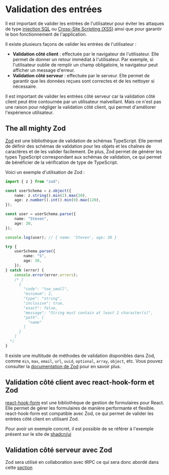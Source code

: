 # Validation des entrées

Il est important de valider les entrées de l'utilisateur pour éviter les attaques de type [injection SQL](https://fr.wikipedia.org/wiki/Injection_SQL) ou [Cross-Site Scripting (XSS)](https://fr.wikipedia.org/wiki/Cross-site_scripting) ainsi que pour garantir le bon fonctionnement de l'application.

Il existe plusieurs façons de valider les entrées de l'utilisateur :

- **Validation côté client** : effectuée par le navigateur de l'utilisateur. Elle permet de donner un retour immédiat à l'utilisateur. Par exemple, si l'utilisateur oublie de remplir un champ obligatoire, le navigateur peut afficher un message d'erreur.
- **Validation côté serveur** : effectuée par le serveur. Elle permet de garantir que les données reçues sont correctes et de les nettoyer si nécessaire.

Il est important de valider les entrées côté serveur car la validation côté client peut être contournée par un utilisateur malveillant. Mais ce n'est pas une raison pour négliger la validation côté client, qui permet d'améliorer l'expérience utilisateur.

## The all mighty Zod

[Zod](https://zod.dev/) est une bibliothèque de validation de schémas TypeScript. Elle permet de définir des schémas de validation pour les objets et les chaînes de caractères et de les valider facilement. De plus, Zod permet de générer les types TypeScript correspondant aux schémas de validation, ce qui permet de bénéficier de la vérification de type de TypeScript.

Voici un exemple d'utilisation de Zod :

```typescript
import { z } from "zod";

const userSchema = z.object({
	name: z.string().min(2).max(20),
	age: z.number().int().min(0).max(120),
});

const user = userSchema.parse({
	name: "Steven",
	age: 30,
});

console.log(user); // { name: 'Steven', age: 30 }

try {
	userSchema.parse({
		name: "S",
		age: 30,
	});
} catch (error) {
	console.error(error.errors);
	/* [
      {
        "code": "too_small",
        "minimum": 2,
        "type": "string",
        "inclusive": true,
        "exact": false,
        "message": "String must contain at least 2 character(s)",
        "path": [
          "name"
        ]
      }
    ]
  */
}
```

Il existe une multitude de méthodes de validation disponibles dans Zod, comme `min`, `max`, `email`, `url`, `uuid`, `optional`, `array`, `object`, etc. Vous pouvez consulter la [documentation de Zod](https://zod.dev/) pour en savoir plus.

## Validation côté client avec react-hook-form et Zod

[react-hook-form](https://react-hook-form.com/) est une bibliothèque de gestion de formulaires pour React. Elle permet de gérer les formulaires de manière performante et flexible. react-hook-form est compatible avec Zod, ce qui permet de valider les entrées côté client en utilisant Zod.

Pour avoir un exemple concret, il est possible de se référer à l'exemple présent sur le site de [shadcn/ui](https://ui.shadcn.com/docs/components/form)

## Validation côté serveur avec Zod

Zod sera utilisé en collaboration avec tRPC ce qui sera donc abordé dans cette [section](../trpc)
